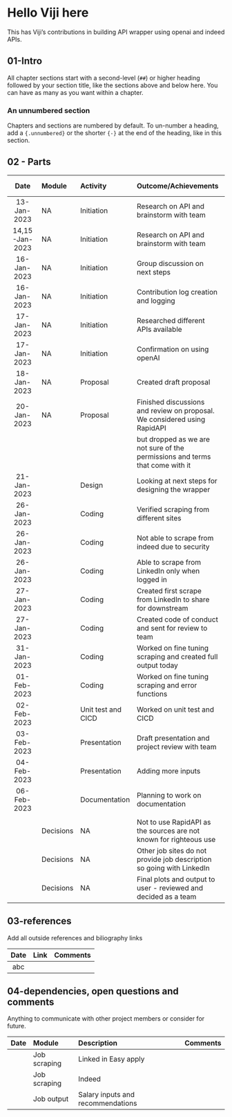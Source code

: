 # Hello Viji here 

This has Viji's contributions in building API wrapper using openai and 
indeed APIs.

## 01-Intro

All chapter sections start with a second-level (`##`) or higher heading followed by your section title, like the sections above and below here. You can have as many as you want within a chapter.

### An unnumbered section {-}

Chapters and sections are numbered by default. To un-number a heading, add a `{.unnumbered}` or the shorter `{-}` at the end of the heading, like in this section.

## 02 - Parts

|Date | Module | Activity | Outcome/Achievements| Additional info|
|:---:| :------|:--------| :------|:------|
|13-Jan-2023|NA|Initiation|Research on API and brainstorm with team||
|14,15-Jan-2023|NA|Initiation|Research on API and brainstorm with team||
|16-Jan-2023|NA|Initiation|Group discussion on next steps||
|16-Jan-2023|NA|Initiation|Contribution log creation and logging||
|17-Jan-2023|NA|Initiation|Researched different APIs available||
|17-Jan-2023|NA|Initiation|Confirmation on using openAI||
|18-Jan-2023|NA|Proposal|Created draft proposal||
|20-Jan-2023|NA|Proposal|Finished discussions and review on proposal. We considered using RapidAPI|
||||but dropped as we are not sure of the permissions and terms that come with it|
|21-Jan-2023||Design|Looking at next steps for designing the wrapper||
|26-Jan-2023||Coding|Verified scraping from different sites||
|26-Jan-2023||Coding|Not able to scrape from indeed due to security||
|26-Jan-2023||Coding|Able to scrape from LinkedIn only when logged in||
|27-Jan-2023||Coding|Created first scrape from LinkedIn to share for downstream||
|27-Jan-2023||Coding|Created code of conduct and sent for review to team||
|31-Jan-2023||Coding|Worked on fine tuning scraping and created full output today||
|01-Feb-2023||Coding|Worked on fine tuning scraping and error functions||
|02-Feb-2023||Unit test and CICD|Worked on unit test and CICD ||
|03-Feb-2023||Presentation|Draft presentation and project review with team||
|04-Feb-2023||Presentation|Adding more inputs||
|06-Feb-2023||Documentation|Planning to work on documentation||
||||||
||Decisions|NA|Not to use RapidAPI as the sources are not known for righteous use||
||Decisions|NA|Other job sites do not provide job description so going with LinkedIn||
||Decisions|NA|Final plots and output to user - reviewed and decided as a team||

## 03-references
Add all outside references and biliography links

|Date | Link | Comments|
|:---:| :--------| :------|
|abc|||

## 04-dependencies, open questions and comments

Anything to communicate with other project members or consider for future.

|Date | Module | Description| Comments|
|:---:| :------|:------|:------|
||Job scraping|Linked in Easy apply||
||Job scraping|Indeed||
||Job output|Salary inputs and recommendations||
